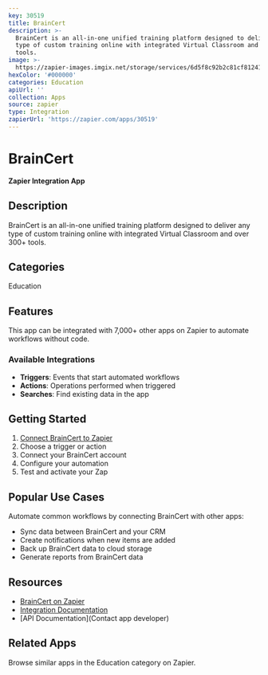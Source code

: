 ```yaml
---
key: 30519
title: BrainCert
description: >-
  BrainCert is an all-in-one unified training platform designed to deliver any
  type of custom training online with integrated Virtual Classroom and over 300+
  tools.
image: >-
  https://zapier-images.imgix.net/storage/services/6d5f8c92b2c81cf8124103a31cc13265.png?auto=format%2Ccompress&ixlib=python-3.0.0&q=50
hexColor: '#000000'
categories: Education
apiUrl: ''
collection: Apps
source: zapier
type: Integration
zapierUrl: 'https://zapier.com/apps/30519'
---
```

# BrainCert

**Zapier Integration App**

## Description

BrainCert is an all-in-one unified training platform designed to deliver any type of custom training online with integrated Virtual Classroom and over 300+ tools.

## Categories

Education

## Features

This app can be integrated with 7,000+ other apps on Zapier to automate workflows without code.

### Available Integrations

- **Triggers**: Events that start automated workflows
- **Actions**: Operations performed when triggered
- **Searches**: Find existing data in the app

## Getting Started

1. [Connect BrainCert to Zapier](https://zapier.com/apps/30519)
2. Choose a trigger or action
3. Connect your BrainCert account
4. Configure your automation
5. Test and activate your Zap

## Popular Use Cases

Automate common workflows by connecting BrainCert with other apps:

- Sync data between BrainCert and your CRM
- Create notifications when new items are added
- Back up BrainCert data to cloud storage
- Generate reports from BrainCert data

## Resources

- [BrainCert on Zapier](https://zapier.com/apps/30519)
- [Integration Documentation](https://zapier.com/apps/30519/integrations)
- [API Documentation](Contact app developer)

## Related Apps

Browse similar apps in the Education category on Zapier.
